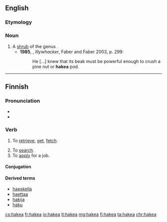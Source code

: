 ==English==
{{rfi}}
{{wikipedia}}
===Etymology===
{{rfe|lang=en}}

===Noun===
{{en-noun}}

# A [[shrub]] of the genus {{taxlink|Hakea|genus|noshow=1}}.
#*'''1985''', {{w|Peter Carey}}, ''Illywhacker'', Faber and Faber 2003, p. 299:
#*:He […] knew that its beak must be powerful enough to crush a pine nut or '''hakea''' pod.


----

==Finnish==

===Pronunciation===
* {{IPA|[ˈhɑke̞.ɑˣ]|lang=fi}}
* {{hyphenation|ha|ke|a|lang=fi}}

===Verb===
{{fi-verb}}

# {{context|transitive|lang=fi}} To [[retrieve]], [[get]], [[fetch]].
# To [[search]].
# To [[apply]] for a job.

====Conjugation====
{{fi-conj-laskea|ha|k||a}}

====Derived terms====
* [[haeskella]]
* [[haettaa]]
* [[hakija]]
* [[haku]]

[[cs:hakea]]
[[fr:hakea]]
[[io:hakea]]
[[lt:hakea]]
[[mg:hakea]]
[[fi:hakea]]
[[ta:hakea]]
[[chr:hakea]]